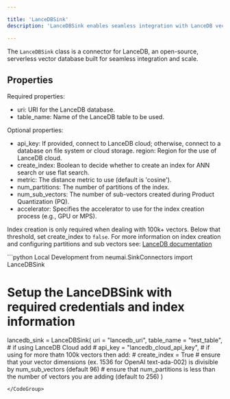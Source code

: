 ```yaml
---

title: 'LanceDBSink'
description: 'LanceDBSink enables seamless integration with LanceDB vector database, supporting vector storage and similarity search for advanced data retrieval.'

---
```


The `LanceDBSink` class is a connector for LanceDB, an open-source, serverless vector database built for seamless integration and scale.

## Properties

Required properties:

- uri: URI for the LanceDB database.
- table_name: Name of the LanceDB table to be used.

Optional properties:

- api_key: If provided, connect to LanceDB cloud; otherwise, connect to a database on file system or cloud storage.
region: Region for the use of LanceDB cloud.
- create_index: Boolean to decide whether to create an index for ANN search or use flat search.
- metric: The distance metric to use (default is 'cosine').
- num_partitions: The number of partitions of the index.
- num_sub_vectors: The number of sub-vectors created during Product Quantization (PQ).
- accelerator: Specifies the accelerator to use for the index creation process (e.g., GPU or MPS).

<Note>Index creation is only required when dealing with 100k+ vectors. Below that threshold, set create_index to `false`. For more information on index creation and configuring partitions and sub vectors see: [LanceDB documentation](https://lancedb.github.io/lancedb/ann_indexes/#creating-an-ivf_pq-index)</Note>

<CodeGroup>
```python Local Development
from neumai.SinkConnectors import LanceDBSink

# Setup the LanceDBSink with required credentials and index information
lancedb_sink = LanceDBSink(
    uri = "lancedb_uri",
    table_name = "test_table",
    # if using LanceDB Cloud add 
    # api_key = "lancedb_cloud_api_key",
    # if using for more thatn 100k vectors then add:
    # create_index = True
    # ensure that your vector dimensions (ex. 1536 for OpenAI text-ada-002) is divisible by num_sub_vectors (default 96)
    # ensure that num_partitions is less than the number of vectors you are adding (default to 256)
)
```
</CodeGroup>